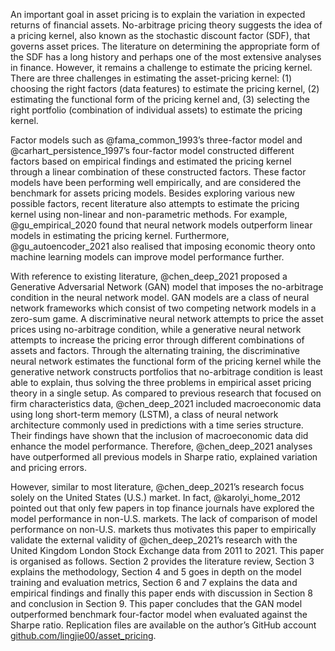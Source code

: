 <!--INTRODUCTION-->

An important goal in asset pricing is to explain the variation
in expected returns of financial assets.
No-arbitrage pricing theory suggests the idea of a pricing
kernel, also known as the stochastic discount factor (SDF),
that governs asset prices.
The literature on determining the appropriate form of the
SDF has a long history and perhaps one of the most extensive
analyses in finance.
However, it remains a challenge to estimate the pricing
kernel. There are three challenges in estimating the
asset-pricing kernel:
(1) choosing the right factors (data features) to
estimate the pricing kernel,
(2) estimating the functional form of the pricing
kernel and,
(3) selecting the right portfolio (combination of
individual assets) to estimate the pricing kernel. 

Factor models such as @fama_common_1993's three-factor model
and @carhart_persistence_1997's four-factor model
constructed different factors based on empirical
findings and estimated the pricing kernel through a linear
combination of these constructed factors. 
These factor models have been performing well empirically,
and are considered the benchmark for assets pricing models.
Besides exploring various new possible factors,
recent literature also attempts to estimate the pricing
kernel using non-linear and non-parametric methods.
For example, @gu_empirical_2020 found that neural network models
outperform linear models in estimating the pricing kernel.
Furthermore, @gu_autoencoder_2021 also realised that imposing
economic theory onto machine learning models can
improve model performance further.

With reference to existing literature, @chen_deep_2021 proposed a
Generative Adversarial Network (GAN) model that imposes the
no-arbitrage condition in the neural network model.
GAN models are a class of neural network frameworks which
consist of two competing network models in a zero-sum game.
A discriminative neural network attempts to price the asset
prices using no-arbitrage condition, while a generative neural network attempts
to increase the pricing error through different combinations of
assets and factors.
Through the alternating training, the discriminative
neural network estimates the functional form of
the pricing kernel while the
generative network constructs portfolios
that no-arbitrage condition is least able to explain, thus solving the three
problems in empirical asset pricing theory in a single setup.
As compared to previous research that focused on firm
characteristics data, @chen_deep_2021 included
macroeconomic data using long short-term memory (LSTM), a
class of neural network architecture commonly used in
predictions with a time series structure. Their findings
have shown that the inclusion of macroeconomic data did
enhance the model performance.
Therefore, @chen_deep_2021 analyses have outperformed all
previous models in Sharpe ratio, explained variation and
pricing errors.

However, similar to most literature, @chen_deep_2021's
research focus solely on the United States (U.S.) market.
In fact, @karolyi_home_2012 pointed out that only few papers in top
finance journals have explored the model performance in
non-U.S. markets.
The lack of comparison of model performance on non-U.S.
markets thus motivates this paper to empirically validate the
external validity of @chen_deep_2021's research with the
United Kingdom London Stock Exchange data from 2011 to 2021. 
This paper is organised as follows. Section 2 provides the
literature review, Section 3 explains the methodology,
Section 4 and 5 goes in depth on the model training and
evaluation metrics, Section 6 and 7 explains the data and
empirical findings and finally this paper ends with
discussion in Section 8 and conclusion in Section 9. 
This paper concludes that the GAN model outperformed
benchmark four-factor model when evaluated against the Sharpe
ratio.
Replication files are available on the author's GitHub
account
[github.com/lingjie00/asset_pricing](https://github.com/lingjie00/asset_pricing).
